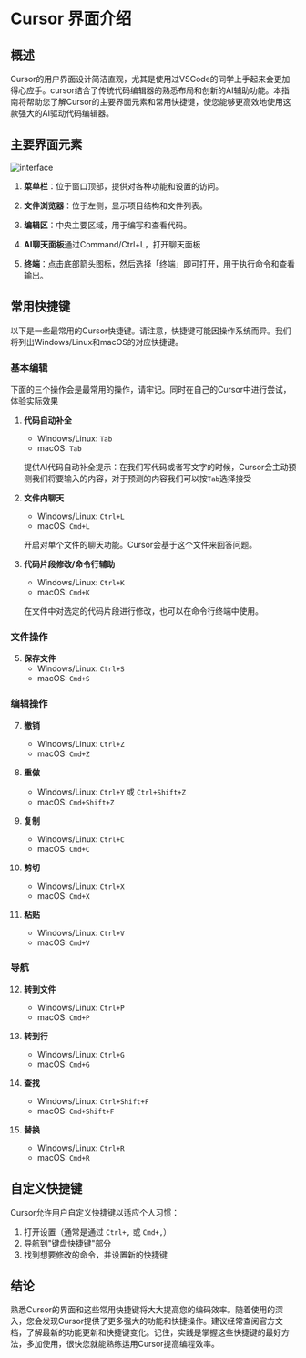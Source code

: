 # Cursor 界面介绍

## 概述

Cursor的用户界面设计简洁直观，尤其是使用过VSCode的同学上手起来会更加得心应手。cursor结合了传统代码编辑器的熟悉布局和创新的AI辅助功能。本指南将帮助您了解Cursor的主要界面元素和常用快捷键，使您能够更高效地使用这款强大的AI驱动代码编辑器。

## 主要界面元素
![interface](/interface.jpeg)

1. **菜单栏**：位于窗口顶部，提供对各种功能和设置的访问。

2. **文件浏览器**：位于左侧，显示项目结构和文件列表。

3. **编辑区**：中央主要区域，用于编写和查看代码。

4. **AI聊天面板**通过Command/Ctrl+L，打开聊天面板

6. **终端**：点击底部箭头图标，然后选择「终端」即可打开，用于执行命令和查看输出。

## 常用快捷键

以下是一些最常用的Cursor快捷键。请注意，快捷键可能因操作系统而异。我们将列出Windows/Linux和macOS的对应快捷键。

### 基本编辑
<Note title="关键快捷键">
下面的三个操作会是最常用的操作，请牢记。同时在自己的Cursor中进行尝试，体验实际效果
</Note>

1. **代码自动补全**
   - Windows/Linux: `Tab`
   - macOS: `Tab`
   
   提供AI代码自动补全提示：在我们写代码或者写文字的时候，Cursor会主动预测我们将要输入的内容，对于预测的内容我们可以按`Tab`选择接受

2. **文件内聊天**
   - Windows/Linux: `Ctrl+L`
   - macOS: `Cmd+L`
   
   开启对单个文件的聊天功能。Cursor会基于这个文件来回答问题。

3. **代码片段修改/命令行辅助**
   - Windows/Linux: `Ctrl+K`
   - macOS: `Cmd+K`
   
   在文件中对选定的代码片段进行修改，也可以在命令行终端中使用。

### 文件操作

5. **保存文件**
   - Windows/Linux: `Ctrl+S`
   - macOS: `Cmd+S`

### 编辑操作

7. **撤销**
   - Windows/Linux: `Ctrl+Z`
   - macOS: `Cmd+Z`

8. **重做**
   - Windows/Linux: `Ctrl+Y` 或 `Ctrl+Shift+Z`
   - macOS: `Cmd+Shift+Z`

9. **复制**
   - Windows/Linux: `Ctrl+C`
   - macOS: `Cmd+C`

10. **剪切**
    - Windows/Linux: `Ctrl+X`
    - macOS: `Cmd+X`

11. **粘贴**
    - Windows/Linux: `Ctrl+V`
    - macOS: `Cmd+V`

### 导航

12. **转到文件**
    - Windows/Linux: `Ctrl+P`
    - macOS: `Cmd+P`

13. **转到行**
    - Windows/Linux: `Ctrl+G`
    - macOS: `Cmd+G`

14. **查找**
    - Windows/Linux: `Ctrl+Shift+F`
    - macOS: `Cmd+Shift+F`

15. **替换**
    - Windows/Linux: `Ctrl+R`
    - macOS: `Cmd+R`

## 自定义快捷键

Cursor允许用户自定义快捷键以适应个人习惯：

1. 打开设置（通常是通过 `Ctrl+,` 或 `Cmd+,`）
2. 导航到"键盘快捷键"部分
3. 找到想要修改的命令，并设置新的快捷键

## 结论

熟悉Cursor的界面和这些常用快捷键将大大提高您的编码效率。随着使用的深入，您会发现Cursor提供了更多强大的功能和快捷操作。建议经常查阅官方文档，了解最新的功能更新和快捷键变化。记住，实践是掌握这些快捷键的最好方法，多加使用，很快您就能熟练运用Cursor提高编程效率。